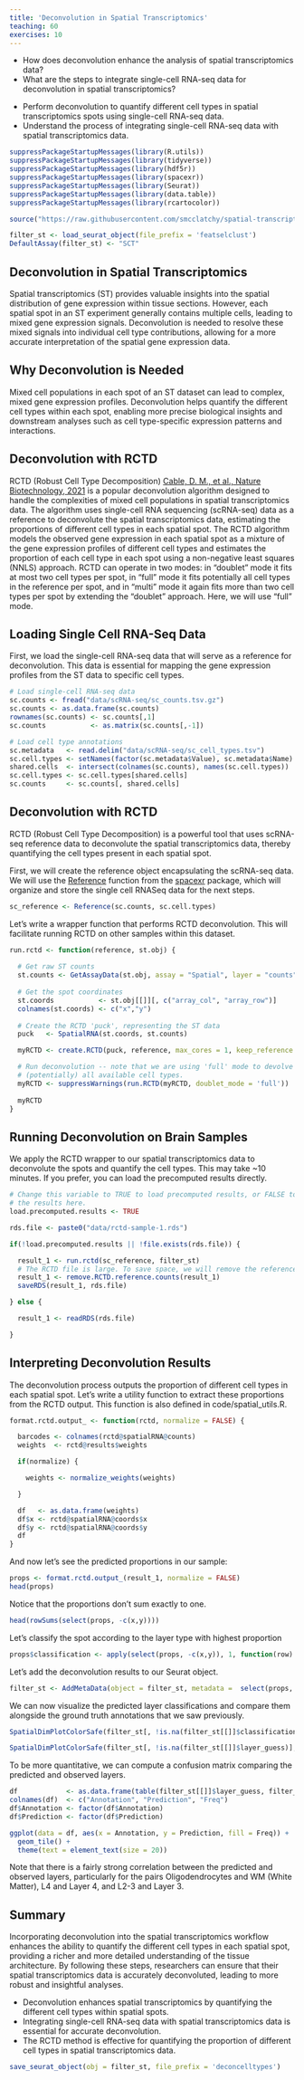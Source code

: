 ```yaml
---
title: 'Deconvolution in Spatial Transcriptomics'
teaching: 60
exercises: 10
---
```


:::::::::::::::::::::::::::::::::::::: questions 

- How does deconvolution enhance the analysis of spatial transcriptomics data?
- What are the steps to integrate single-cell RNA-seq data for deconvolution in spatial transcriptomics?

::::::::::::::::::::::::::::::::::::::::::::::::

::::::::::::::::::::::::::::::::::::: objectives

- Perform deconvolution to quantify different cell types in spatial transcriptomics spots using single-cell RNA-seq data.
- Understand the process of integrating single-cell RNA-seq data with spatial transcriptomics data.

::::::::::::::::::::::::::::::::::::::::::::::::

```r
suppressPackageStartupMessages(library(R.utils))
suppressPackageStartupMessages(library(tidyverse))
suppressPackageStartupMessages(library(hdf5r))
suppressPackageStartupMessages(library(spacexr))
suppressPackageStartupMessages(library(Seurat))
suppressPackageStartupMessages(library(data.table))
suppressPackageStartupMessages(library(rcartocolor))

source("https://raw.githubusercontent.com/smcclatchy/spatial-transcriptomics/main/code/spatial_utils.R")

filter_st <- load_seurat_object(file_prefix = 'featselclust')
DefaultAssay(filter_st) <- "SCT"

```

## Deconvolution in Spatial Transcriptomics

Spatial transcriptomics (ST) provides valuable insights into the spatial 
distribution of gene expression within tissue sections. However, each spatial 
spot in an ST experiment generally contains multiple cells, leading to mixed 
gene expression signals. Deconvolution is needed to resolve these mixed signals 
into individual cell type contributions, allowing for a more accurate
interpretation of the spatial gene expression data.

## Why Deconvolution is Needed

Mixed cell populations in each spot of an ST dataset can lead to complex, mixed 
gene expression profiles. Deconvolution helps quantify the different cell types 
within each spot, enabling more precise biological insights and downstream analyses
such as cell type-specific expression patterns and interactions.

## Deconvolution with RCTD

RCTD (Robust Cell Type Decomposition) 
[Cable, D. M., et al., Nature Biotechnology, 2021](https://www.ncbi.nlm.nih.gov/pmc/articles/PMC8606190)
is a popular deconvolution algorithm designed to handle the complexities of 
mixed cell populations in spatial transcriptomics data. The algorithm uses
single-cell RNA sequencing (scRNA-seq) data as a reference to deconvolute the 
spatial transcriptomics data, estimating the proportions of different cell types
in each spatial spot. The RCTD algorithm models the observed gene expression in 
each spatial spot as a mixture of the gene expression profiles of different cell
types and estimates the proportion of each cell type in each spot using a 
non-negative least squares (NNLS) approach. RCTD can operate in two modes: 
in "doublet" mode it fits at most two cell types per spot, in "full" mode it 
fits potentially all cell types in the reference per spot, and in "multi" mode 
it again fits more than two cell types per spot by extending the "doublet" 
approach. Here, we will use "full" mode.

## Loading Single Cell RNA-Seq Data

First, we load the single-cell RNA-seq data that will serve as a reference for
deconvolution. This data is essential for mapping the gene expression profiles 
from the ST data to specific cell types.

```r
# Load single-cell RNA-seq data
sc.counts <- fread("data/scRNA-seq/sc_counts.tsv.gz")
sc.counts <- as.data.frame(sc.counts)
rownames(sc.counts) <- sc.counts[,1]
sc.counts           <- as.matrix(sc.counts[,-1])

# Load cell type annotations
sc.metadata   <- read.delim("data/scRNA-seq/sc_cell_types.tsv")
sc.cell.types <- setNames(factor(sc.metadata$Value), sc.metadata$Name)
shared.cells  <- intersect(colnames(sc.counts), names(sc.cell.types))
sc.cell.types <- sc.cell.types[shared.cells]
sc.counts     <- sc.counts[, shared.cells]
```

## Deconvolution with RCTD

RCTD (Robust Cell Type Decomposition) is a powerful tool that uses scRNA-seq 
reference data to deconvolute the spatial transcriptomics data, thereby 
quantifying the cell types present in each spatial spot.

First, we will create the reference object encapsulating the scRNA-seq data.
We will use the [Reference](https://rdrr.io/github/dmcable/RCTD/man/Reference.html)
function from the [spacexr](https://github.com/dmcable/spacexr) package, which
will organize and store the single cell RNASeq data for the next steps.

```r
sc_reference <- Reference(sc.counts, sc.cell.types)
```


Let's write a wrapper function that performs RCTD deconvolution. This will 
facilitate running RCTD on other samples within this dataset.

```r
run.rctd <- function(reference, st.obj) {
  
  # Get raw ST counts
  st.counts <- GetAssayData(st.obj, assay = "Spatial", layer = "counts")
  
  # Get the spot coordinates
  st.coords           <- st.obj[[]][, c("array_col", "array_row")]
  colnames(st.coords) <- c("x","y")
    
  # Create the RCTD 'puck', representing the ST data
  puck   <- SpatialRNA(st.coords, st.counts)

  myRCTD <- create.RCTD(puck, reference, max_cores = 1, keep_reference = TRUE)

  # Run deconvolution -- note that we are using 'full' mode to devolve a spot into 
  # (potentially) all available cell types.
  myRCTD <- suppressWarnings(run.RCTD(myRCTD, doublet_mode = 'full'))
  
  myRCTD
}
```

## Running Deconvolution on Brain Samples

We apply the RCTD wrapper to our spatial transcriptomics data to deconvolute the 
spots and quantify the cell types. This may take ~10 minutes. If you prefer, 
you can load the precomputed results directly.

```r
# Change this variable to TRUE to load precomputed results, or FALSE to compute
# the results here.
load.precomputed.results <- TRUE

rds.file <- paste0("data/rctd-sample-1.rds")

if(!load.precomputed.results || !file.exists(rds.file)) {

  result_1 <- run.rctd(sc_reference, filter_st)
  # The RCTD file is large. To save space, we will remove the reference counts.
  result_1 <- remove.RCTD.reference.counts(result_1)
  saveRDS(result_1, rds.file)

} else {

  result_1 <- readRDS(rds.file)

}
```

## Interpreting Deconvolution Results

The deconvolution process outputs the proportion of different cell types in each
spatial spot. Let's write a utility function to extract these proportions from 
the RCTD output. This function is also defined in code/spatial_utils.R.

```r
format.rctd.output_ <- function(rctd, normalize = FALSE) {

  barcodes <- colnames(rctd@spatialRNA@counts)
  weights  <- rctd@results$weights

  if(normalize) {

    weights <- normalize_weights(weights)

  }

  df   <- as.data.frame(weights)
  df$x <- rctd@spatialRNA@coords$x
  df$y <- rctd@spatialRNA@coords$y
  df
}
```

And now let's see the predicted proportions in our sample:

```r
props <- format.rctd.output_(result_1, normalize = FALSE)
head(props)
```

Notice that the proportions don't sum exactly to one.

```r
head(rowSums(select(props, -c(x,y))))
```

Let's classify the spot according to the layer type with highest proportion

```r
props$classification <- apply(select(props, -c(x,y)), 1, function(row) names(row)[which.max(row)])
```

Let's add the deconvolution results to our Seurat object.

```r
filter_st <- AddMetaData(object = filter_st, metadata =  select(props, -c(x,y)))
```

We can now visualize the predicted layer classifications and compare them alongside
the ground truth annotations that we saw previously.

```r
SpatialDimPlotColorSafe(filter_st[, !is.na(filter_st[[]]$classification)], "classification")
```

```r
SpatialDimPlotColorSafe(filter_st[, !is.na(filter_st[[]]$layer_guess)], "layer_guess")
```


To be more quantitative, we can compute a confusion matrix comparing the predicted and observed
layers.

```r
df            <- as.data.frame(table(filter_st[[]]$layer_guess, filter_st[[]]$classification))
colnames(df)  <- c("Annotation", "Prediction", "Freq")
df$Annotation <- factor(df$Annotation)
df$Prediction <- factor(df$Prediction)

ggplot(data = df, aes(x = Annotation, y = Prediction, fill = Freq)) + 
  geom_tile() +
  theme(text = element_text(size = 20))
```

Note that there is a fairly strong correlation between the predicted and observed layers,
particularly for the pairs Oligodendrocytes and WM (White Matter), L4 and Layer 4, and L2-3 and Layer 3.

## Summary

Incorporating deconvolution into the spatial transcriptomics workflow enhances the ability to quantify the different cell
types in each spatial spot, providing a richer and more detailed understanding of the tissue architecture. By following
these steps, researchers can ensure that their spatial transcriptomics data is accurately deconvoluted, leading to more
robust and insightful analyses.

:::::::::::::::::::::::::::::::::: keypoints

- Deconvolution enhances spatial transcriptomics by quantifying the different cell types within spatial spots.
- Integrating single-cell RNA-seq data with spatial transcriptomics data is essential for accurate deconvolution.
- The RCTD method is effective for quantifying the proportion of different cell types in spatial transcriptomics data.

:::::::::::::::::::::::::::::::::::::::::::::


```r
save_seurat_object(obj = filter_st, file_prefix = 'deconcelltypes')
```
